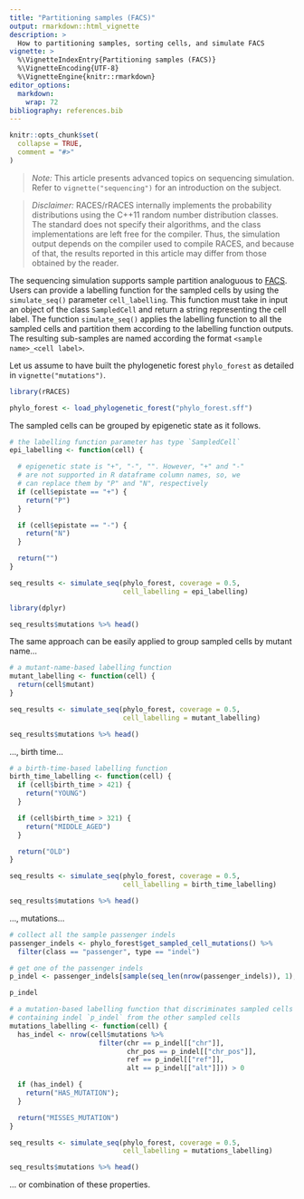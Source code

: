 ```yaml
---
title: "Partitioning samples (FACS)"
output: rmarkdown::html_vignette
description: >
  How to partitioning samples, sorting cells, and simulate FACS
vignette: >
  %\VignetteIndexEntry{Partitioning samples (FACS)}
  %\VignetteEncoding{UTF-8}
  %\VignetteEngine{knitr::rmarkdown}
editor_options:
  markdown:
    wrap: 72
bibliography: references.bib
---
```


```r
knitr::opts_chunk$set(
  collapse = TRUE,
  comment = "#>"
)
```

> *Note:* This article presents advanced topics on sequencing simulation.
> Refer to `vignette("sequencing")` for an introduction on the subject.

> *Disclaimer:* RACES/rRACES internally implements the
> probability distributions using the C++11 random number
> distribution classes. The standard does not specify their
> algorithms, and the class implementations are left free
> for the compiler. Thus, the simulation output depends on
> the compiler used to compile RACES, and because of that,
> the results reported in this article may differ from
> those obtained by the reader.


The sequencing simulation supports sample partition
analoguous to [FACS](https://www.sinobiological.com/category/fcm-facs-facs).
Users can provide a labelling function for the sampled cells by
using the `simulate_seq()` parameter `cell_labelling`.
This function must take in input an object of the class `SampledCell` and
return a string representing the cell label. The function `simulate_seq()`
applies the labelling function to all the sampled cells and
partition them according to the labelling function outputs.
The resulting sub-samples are named according the format
`<sample name>_<cell label>`.

Let us assume to have built the phylogenetic forest `phylo_forest`
as detailed in `vignette("mutations")`.

```r
library(rRACES)

phylo_forest <- load_phylogenetic_forest("phylo_forest.sff")
```

The sampled cells can be grouped by epigenetic state as it
follows.

```r
# the labelling function parameter has type `SampledCell`
epi_labelling <- function(cell) {

  # epigenetic state is "+", "-", "". However, "+" and "-"
  # are not supported in R dataframe column names, so, we
  # can replace them by "P" and "N", respectively
  if (cell$epistate == "+") {
    return("P")
  }

  if (cell$epistate == "-") {
    return("N")
  }

  return("")
}

seq_results <- simulate_seq(phylo_forest, coverage = 0.5,
                            cell_labelling = epi_labelling)

library(dplyr)

seq_results$mutations %>% head()
```

The same approach can be easily applied to group sampled cells
by mutant name...

```r
# a mutant-name-based labelling function
mutant_labelling <- function(cell) {
  return(cell$mutant)
}

seq_results <- simulate_seq(phylo_forest, coverage = 0.5,
                            cell_labelling = mutant_labelling)

seq_results$mutations %>% head()
```

..., birth time...

```r
# a birth-time-based labelling function
birth_time_labelling <- function(cell) {
  if (cell$birth_time > 421) {
    return("YOUNG")
  }

  if (cell$birth_time > 321) {
    return("MIDDLE_AGED")
  }

  return("OLD")
}

seq_results <- simulate_seq(phylo_forest, coverage = 0.5,
                            cell_labelling = birth_time_labelling)

seq_results$mutations %>% head()
```

..., mutations...

```r
# collect all the sample passenger indels
passenger_indels <- phylo_forest$get_sampled_cell_mutations() %>%
  filter(class == "passenger", type == "indel")

# get one of the passenger indels
p_indel <- passenger_indels[sample(seq_len(nrow(passenger_indels)), 1), ]

p_indel

# a mutation-based labelling function that discriminates sampled cells
# containing indel `p_indel` from the other sampled cells
mutations_labelling <- function(cell) {
  has_indel <- nrow(cell$mutations %>%
                      filter(chr == p_indel[["chr"]],
                             chr_pos == p_indel[["chr_pos"]],
                             ref == p_indel[["ref"]],
                             alt == p_indel[["alt"]])) > 0

  if (has_indel) {
    return("HAS_MUTATION");
  }

  return("MISSES_MUTATION")
}

seq_results <- simulate_seq(phylo_forest, coverage = 0.5,
                            cell_labelling = mutations_labelling)

seq_results$mutations %>% head()
```

... or combination of these properties.
